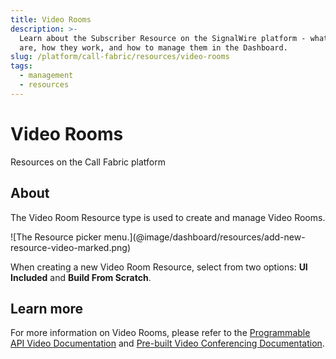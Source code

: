 ```yaml
---
title: Video Rooms
description: >-
  Learn about the Subscriber Resource on the SignalWire platform - what they
  are, how they work, and how to manage them in the Dashboard.
slug: /platform/call-fabric/resources/video-rooms
tags:
  - management
  - resources
---
```


# Video Rooms

<Subtitle>Resources on the Call Fabric platform</Subtitle>

## About

The Video Room Resource type is used to create and manage Video Rooms.

<Frame>
  ![The Resource picker menu.](@image/dashboard/resources/add-new-resource-video-marked.png)
</Frame>

When creating a new Video Room Resource, select from two options: **UI Included** and **Build From Scratch**.

## Learn more

For more information on Video Rooms, please refer to the 
[Programmable API Video Documentation](/video/getting-started/managing-rooms-with-apis)
and [Pre-built Video Conferencing Documentation](/video/conference).
